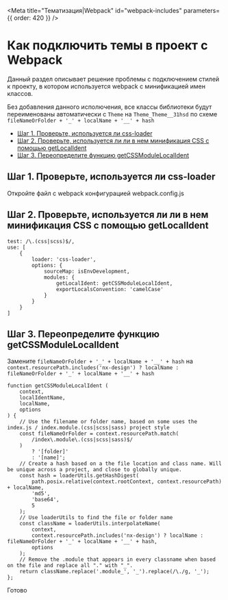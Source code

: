 
<Meta
  title="Тематизация|Webpack"
  id="webpack-includes"
  parameters={{ order: 420 }}
/>

# Как подключить темы в проект с Webpack

Данный раздел описывает решение проблемы с подключением стилей к проекту, в котором используется webpack с минификацией имен классов.

Без добавления данного исполючения, все классы библиотеки будут переименованы автоматически с `Theme` на `Theme_Theme__31hsd` по схеме `fileNameOrFolder + '_' + localName + '__' + hash`

- [Шаг 1. Проверьте, используется ли css-loader](#шаг-1-проверьте-использование-css-loader)
- [Шаг 2. Проверьте, используется ли ли в нем минификация CSS с помощью getLocalIdent](#шаг-2-проверьте-использование-минификации)
- [Шаг 3. Переопределите функцию getCSSModuleLocalIdent](#шаг-3-переопределите-функцию-getCSSModuleLocalIdent)

## Шаг 1. Проверьте, используется ли css-loader

Откройте файл с webpack конфигурацией webpack.config.js


## Шаг 2. Проверьте, используется ли ли в нем минификация CSS с помощью getLocalIdent

```
test: /\.(css|scss)$/,
use: [
    {
        loader: 'css-loader',
        options: {
            sourceMap: isEnvDevelopment,
            modules: {
                getLocalIdent: getCSSModuleLocalIdent,
                exportLocalsConvention: 'camelCase'
            }
        }
    }
]
```

## Шаг 3. Переопределите функцию getCSSModuleLocalIdent

Замените `fileNameOrFolder + '_' + localName + '__' + hash` на `context.resourcePath.includes('nx-design') ? localName : fileNameOrFolder + '_' + localName + '__' + hash`

```
function getCSSModuleLocalIdent (
    context,
    localIdentName,
    localName,
    options
) {
    // Use the filename or folder name, based on some uses the index.js / index.module.(css|scss|sass) project style
    const fileNameOrFolder = context.resourcePath.match(
        /index\.module\.(css|scss|sass)$/
    )
        ? '[folder]'
        : '[name]';
    // Create a hash based on a the file location and class name. Will be unique across a project, and close to globally unique.
    const hash = loaderUtils.getHashDigest(
        path.posix.relative(context.rootContext, context.resourcePath) + localName,
        'md5',
        'base64',
        5
    );
    // Use loaderUtils to find the file or folder name
    const className = loaderUtils.interpolateName(
        context,
        context.resourcePath.includes('nx-design') ? localName : fileNameOrFolder + '_' + localName + '__' + hash,
        options
    );
    // Remove the .module that appears in every classname when based on the file and replace all "." with "_".
    return className.replace('.module_', '_').replace(/\./g, '_');
};
```

Готово
